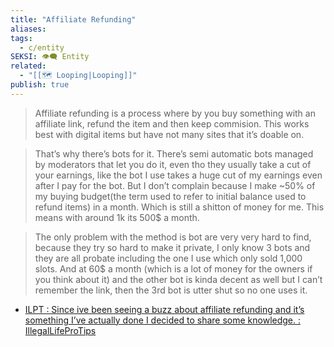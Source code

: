 ```yaml
---
title: "Affiliate Refunding"
aliases: 
tags:
  - c/entity
SEKSI: 👁️‍🗨️ Entity
related:
  - "[[🗺️ Looping|Looping]]"
publish: true
---
```


> Affiliate refunding is a process where by you buy something with an affiliate link, refund the item and then keep commision. This works best with digital items but have not many sites that it’s doable on.

> That’s why there’s bots for it. There’s semi automatic bots managed by moderators that let you do it, even tho they usually take a cut of your earnings, like the bot I use takes a huge cut of my earnings even after I pay for the bot. But I don’t complain because I make ~50% of my buying budget(the term used to refer to initial balance used to refund items) in a month. Which is still a shitton of money for me. This means with around 1k its 500$ a month.

> The only problem with the method is bot are very very hard to find, because they try so hard to make it private, I only know 3 bots and they are all probate including the one I use which only sold 1,000 slots. And at 60$ a month (which is a lot of money for the owners if you think about it) and the other bot is kinda decent as well but I can’t remember the link, then the 3rd bot is utter shut so no one uses it.

- [ILPT : Since ive been seeing a buzz about affiliate refunding and it’s something I’ve actually done I decided to share some knowledge. : IllegalLifeProTips](https://old.reddit.com/r/IllegalLifeProTips/comments/oh5oa2/ilpt_since_ive_been_seeing_a_buzz_about_affiliate/)

